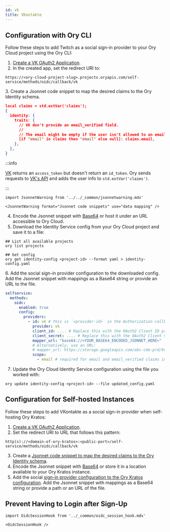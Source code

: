 ```yaml
---
id: vk
title: VKontakte
---
```


## Configuration with Ory CLI 

Follow these steps to add Twitch as a social sign-in provider to your Ory Cloud project
using the Ory CLI:

1. [Create a VK OAuth2 Application](https://vk.com/apps?act=manage).
2. In the created app, set the redirect URI to:
  
  ```shell
  https://<ory-cloud-project-slug>.projects.oryapis.com/self-service/methods/oidc/callback/vk
  ```
<a name="mapping"></a>
3. Create a Jsonnet code snippet to map the desired claims to the Ory Identity schema.

  ```json
  local claims = std.extVar('claims');
  {
    identity: {
      traits: {
        // VK don't provide an email_verified field.
        //
        // The email might be empty if the user isn't allowed to an email scope.
        [if "email" in claims then "email" else null]: claims.email,
      },
    },
  }
  ```

  :::info

  [VK](https://vk.com/dev/authcode_flow_user) returns an `access_token`
  but doesn't return an `id_token`. Ory sends requests to [VK's API](https://vk.com/dev/users.get) 
  and adds the user info to `std.extVar('claims')`.

  :::


```mdx-code-block
import JsonnetWarning from '../../_common/jsonnetwarning.mdx'

<JsonnetWarning format="Jsonnet code snippets" use="data mapping" />
```

4. Encode the Jsonnet snippet with [Base64](https://www.base64encode.org/) or host it under an URL accessible 
to Ory Cloud.
5. Download the Identity Service config from your Ory Cloud project and save it to a file: 

  ```shell
  ## List all available projects
  ory list projects

  ## Get config
  ory get identity-config <project-id> --format yaml > identity-config.yaml
  ```
<a name="config"></a>
6. Add the social sign-in provider configuration to the downloaded config. Add the Jsonnet snippet
with mappings as a Base64 string or provide an URL to the file. 

  ```yaml
  selfservice:
    methods:
      oidc:
        enabled: true
        config:
          providers:
            - id: vk # this is `<provider-id>` in the Authorization callback URL. DO NOT CHANGE IT ONCE SET!
              provider: vk
              client_id: .... # Replace this with the OAuth2 Client ID provided by VK app
              client_secret: .... # Replace this with the OAuth2 Client Secret provided by VK app
              mapper_url: "base64://<YOUR_BASE64_ENCODED_JSONNET_HERE>"
              # Alternatively, use an URL:
              # mapper_url: https://storage.googleapis.com/abc-cde-prd/9cac9717f007808bf17f22ce7f4295c739604b183f05ac4afb4
              scope:
                - email # required for email and email_verified claims in the near future
  ```

7. Update the Ory Cloud Identity Service configuration using the file you worked with: 

  ```shell
  ory update identity-config <project-id> --file updated_config.yaml
  ```

## Configuration for Self-hosted Instances

Follow these steps to add VKontakte as a social sign-in provider when self-hosting
Ory Kratos:

1. [Create a VK OAuth2 Application](https://vk.com/apps?act=manage).
2. Set the redirect URI to URL that follows this pattern:

  ```shell
  http(s)://<domain-of-ory-kratos>:<public-port>/self-service/methods/oidc/callback/vk
  ```

3. Create a [Jsonnet code snippet to map the desired claims to the Ory Identity schema](#mapping).
4. Encode the Jsonnet snippet with [Base64](https://www.base64encode.org/) or store it in a location available to
your Ory Kratos instance. 
5. Add the social [sign-in provider configuration to the Ory Kratos configuration](#config). Add the Jsonnet snippet
with mappings as a Base64 string or provide a path or an URL of the file.

## Prevent Having to Login after Sign-Up

```mdx-code-block
import OidcSessionHook from '../_common/oidc_session_hook.mdx'

<OidcSessionHook />
```